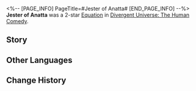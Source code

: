 <%-- [PAGE_INFO]
PageTitle=#Jester of Anatta#
[END_PAGE_INFO] --%>
{{Removed|Equation}}
{{Equation Infobox
|period   = The Human Comedy
|rarity   = 2
|path1    = Nihility*4
|path2    = Elation*4
|effect   = When a character launches a Follow-up ATK, there is a {{Color|h|150%}} base chance to apply 1 random debuff on the attacked target, lasting for {{Color|h|2}} turn(s). The random debuffs include: Decrease DMG dealt by {{Color|h|15%}}, decrease DEF by {{Color|h|30%}}, and decrease SPD by {{Color|h|20%}}.
|mentions = Capital of Passion
}}
'''Jester of Anatta''' was a 2-star [[Divergent Universe: The Human Comedy/Equatoins|Equation]] in [[Divergent Universe: The Human Comedy]].

==Story==
{{Description|You swallow a Tami Protozoa's egg, which explodes like a bomb in your mouth the moment it comes into contact with your saliva. The audience cracks up at the sight and applauds your funny look, but they will soon forget about you and turn their attention to more exciting shows. You need to find something more eye-catching for your performance.<br /><br />It can be blowing up the farm in Hyai'i Federation, setting the Nosewalkers free to run on the streets. It can be stealing a tycoon's pocket watch, and being pursued by the private guards of the Capital of Passion. It is self-destructive and meaningless, but everyone will cheer for your absurd actions. They will burst into laughter, as they watch the funniest clown in the universe. When the stage crumbles in self-destruction, the audience leaves in disappointment. Lying in rags and debris, you mock your pathetic self.}}
<!--
==Gameplay Notes==
* 
-->
==Other Languages==
{{Other Languages
|en   = Jester of Anatta
|zhs  = 无我丑角
|zht  = 無我丑角
|ja   = {{Rubi|無我夢中|むがむちゅう}}の{{Rubi|道化|どうけ}}
|ko   = 무아의 어릿광대
|es   = Buf{{MC|f=ona|m=ón}} de Anatta
|fr   = Bouffon d'Anatta
|ru   = Шут Анатмана
|th   = ตัวตลกที่ไร้ตัวตน
|vi   = Gã Hề Vô Ngã
|de   = Possenreißer von Anatta
|id   = Jester of Anatta
|pt   = Bobo da Corte de Anatta
}}

==Change History==
{{Change History|2.3}}